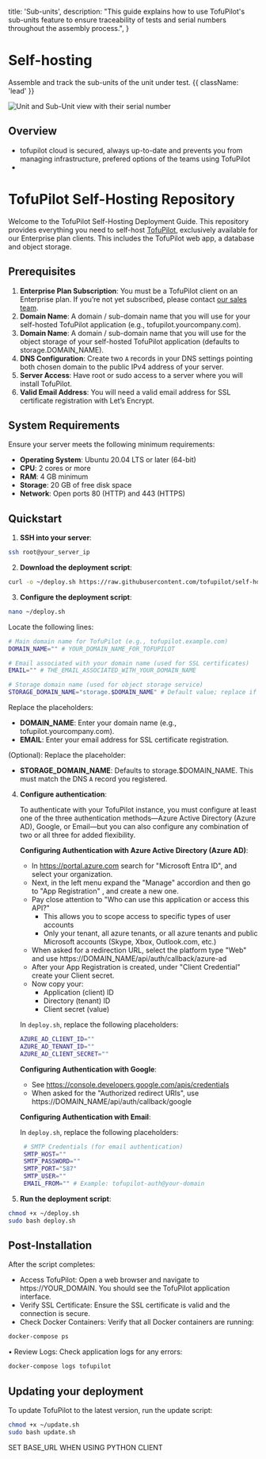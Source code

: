   title: 'Sub-units',
  description:
    "This guide explains how to use TofuPilot's sub-units feature to ensure traceability of tests and serial numbers throughout the assembly process.",
}

# Self-hosting

Assemble and track the sub-units of the unit under test. {{ className: 'lead' }}

<Image
  src="/subunits-header.png"
  alt="Unit and Sub-Unit view with their serial number"
/>

## Overview

- tofupilot cloud is secured, always up-to-date and prevents you from managing infrastructure, prefered options of the teams using TofuPilot
-

# TofuPilot Self-Hosting Repository

Welcome to the TofuPilot Self-Hosting Deployment Guide. This repository provides everything you need to self-host [TofuPilot](https://www.tofupilot.com), exclusively available for our Enterprise plan clients. This includes the TofuPilot web app, a database and object storage.

## Prerequisites

1. **Enterprise Plan Subscription**: You must be a TofuPilot client on an Enterprise plan. If you’re not yet subscribed, please contact [our sales team](support@tofupilot.com).
2. **Domain Name**: A domain / sub-domain name that you will use for your self-hosted TofuPilot application (e.g., tofupilot.yourcompany.com).
3. **Domain Name**: A domain / sub-domain name that you will use for the object storage of your self-hosted TofuPilot application (defaults to storage.DOMAIN_NAME).
4. **DNS Configuration**: Create two `A` records in your DNS settings pointing both chosen domain to the public IPv4 address of your server.
5. **Server Access**: Have root or sudo access to a server where you will install TofuPilot.
6. **Valid Email Address**: You will need a valid email address for SSL certificate registration with Let’s Encrypt.

## System Requirements

Ensure your server meets the following minimum requirements:

- **Operating System**: Ubuntu 20.04 LTS or later (64-bit)
- **CPU**: 2 cores or more
- **RAM**: 4 GB minimum
- **Storage**: 20 GB of free disk space
- **Network**: Open ports 80 (HTTP) and 443 (HTTPS)

## Quickstart

1. **SSH into your server**:

```bash
ssh root@your_server_ip
```

2. **Download the deployment script**:

```bash
curl -o ~/deploy.sh https://raw.githubusercontent.com/tofupilot/self-hosting/main/deploy.sh
```

3. **Configure the deployment script**:

```bash
nano ~/deploy.sh
```

Locate the following lines:

```bash
# Main domain name for TofuPilot (e.g., tofupilot.example.com)
DOMAIN_NAME="" # YOUR_DOMAIN_NAME_FOR_TOFUPILOT

# Email associated with your domain name (used for SSL certificates)
EMAIL="" # THE_EMAIL_ASSOCIATED_WITH_YOUR_DOMAIN_NAME

# Storage domain name (used for object storage service)
STORAGE_DOMAIN_NAME="storage.$DOMAIN_NAME" # Default value; replace if desired
```

Replace the placeholders:

- **DOMAIN_NAME**: Enter your domain name (e.g., tofupilot.yourcompany.com).
- **EMAIL**: Enter your email address for SSL certificate registration.

(Optional): Replace the placeholder:

- **STORAGE_DOMAIN_NAME**: Defaults to storage.$DOMAIN_NAME. This must match the DNS `A` record you registered.

4. **Configure authentication**:

   To authenticate with your TofuPilot instance, you must configure at least one of the three authentication methods—Azure Active Directory (Azure AD), Google, or Email—but you can also configure any combination of two or all three for added flexibility.

   **Configuring Authentication with Azure Active Directory (Azure AD)**:

   - In https://portal.azure.com search for "Microsoft Entra ID", and select your organization.
   - Next, in the left menu expand the "Manage" accordion and then go to "App Registration" , and create a new one.
   - Pay close attention to "Who can use this application or access this API?"
     - This allows you to scope access to specific types of user accounts
     - Only your tenant, all azure tenants, or all azure tenants and public Microsoft accounts (Skype, Xbox, Outlook.com, etc.)
   - When asked for a redirection URL, select the platform type "Web" and use https://DOMAIN_NAME/api/auth/callback/azure-ad
   - After your App Registration is created, under "Client Credential" create your Client secret.
   - Now copy your:
     - Application (client) ID
     - Directory (tenant) ID
     - Client secret (value)

   In `deploy.sh`, replace the following placeholders:

   ```bash
   AZURE_AD_CLIENT_ID=""
   AZURE_AD_TENANT_ID=""
   AZURE_AD_CLIENT_SECRET=""
   ```

   **Configuring Authentication with Google**:

   - See https://console.developers.google.com/apis/credentials
   - When asked for the "Authorized redirect URIs", use https://DOMAIN_NAME/api/auth/callback/google

   **Configuring Authentication with Email**:

   In `deploy.sh`, replace the following placeholders:

   ```bash
    # SMTP Credentials (for email authentication)
    SMTP_HOST=""
    SMTP_PASSWORD=""
    SMTP_PORT="587"
    SMTP_USER=""
    EMAIL_FROM="" # Example: tofupilot-auth@your-domain
   ```

5. **Run the deployment script**:

```bash
chmod +x ~/deploy.sh
sudo bash deploy.sh
```

## Post-Installation

After the script completes:

- Access TofuPilot: Open a web browser and navigate to https://YOUR_DOMAIN. You should see the TofuPilot application interface.
- Verify SSL Certificate: Ensure the SSL certificate is valid and the connection is secure.
- Check Docker Containers: Verify that all Docker containers are running:

```bash
docker-compose ps
```

• Review Logs: Check application logs for any errors:

```bash
docker-compose logs tofupilot
```

## Updating your deployment

To update TofuPilot to the latest version, run the update script:

```bash
chmod +x ~/update.sh
sudo bash update.sh
```

SET BASE_URL WHEN USING PYTHON CLIENT
